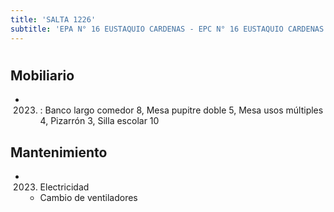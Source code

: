 ```yaml
---
title: 'SALTA 1226'
subtitle: 'EPA N° 16 EUSTAQUIO CARDENAS - EPC N° 16 EUSTAQUIO CARDENAS'
---
```


#


## Mobiliario

*  (2023) : Banco largo comedor 8, Mesa pupitre doble 5, Mesa usos múltiples 4, Pizarrón 3, Silla escolar 10 





## Mantenimiento

*  (2023) Electricidad 
    + Cambio de ventiladores



